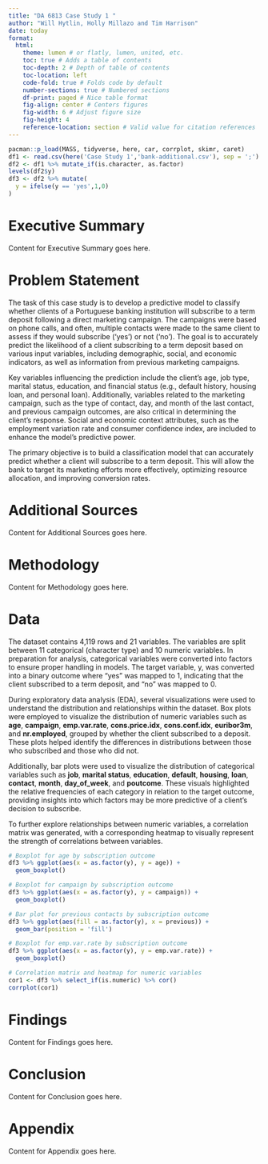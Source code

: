 ```yaml
---
title: "DA 6813 Case Study 1 "
author: "Will Hytlin, Holly Millazo and Tim Harrison"
date: today
format: 
  html:
    theme: lumen # or flatly, lumen, united, etc.
    toc: true # Adds a table of contents
    toc-depth: 2 # Depth of table of contents
    toc-location: left
    code-fold: true # Folds code by default
    number-sections: true # Numbered sections
    df-print: paged # Nice table format
    fig-align: center # Centers figures
    fig-width: 6 # Adjust figure size
    fig-height: 4
    reference-location: section # Valid value for citation references
---
```


```r
pacman::p_load(MASS, tidyverse, here, car, corrplot, skimr, caret)
df1 <- read.csv(here('Case Study 1','bank-additional.csv'), sep = ';')
df2 <- df1 %>% mutate_if(is.character, as.factor)
levels(df2$y)
df3 <- df2 %>% mutate(
  y = ifelse(y == 'yes',1,0)
)
```

# Executive Summary

<!-- 
Purpose: Provide a concise overview of the key findings and results of the analysis.
Instructions: Summarize the performance of the models (e.g., random forest, decision tree, logistic regression). Highlight the best-performing model and key insights regarding customer acquisition. Avoid technical details, focusing on high-level conclusions that decision-makers would care about.
-->

Content for Executive Summary goes here.

# Problem Statement

<!-- 
Purpose: Explain the problem that the study aims to solve.
Instructions: Clearly define the task at hand, which in this case is predicting customer acquisition. Outline the objectives and what solving this problem would mean for the company.
-->



The task of this case study is to develop a predictive model to classify whether clients of a Portuguese banking institution will subscribe to a term deposit following a direct marketing campaign. The campaigns were based on phone calls, and often, multiple contacts were made to the same client to assess if they would subscribe ('yes') or not ('no'). The goal is to accurately predict the likelihood of a client subscribing to a term deposit based on various input variables, including demographic, social, and economic indicators, as well as information from previous marketing campaigns.

Key variables influencing the prediction include the client's age, job type, marital status, education, and financial status (e.g., default history, housing loan, and personal loan). Additionally, variables related to the marketing campaign, such as the type of contact, day, and month of the last contact, and previous campaign outcomes, are also critical in determining the client’s response. Social and economic context attributes, such as the employment variation rate and consumer confidence index, are included to enhance the model's predictive power.

The primary objective is to build a classification model that can accurately predict whether a client will subscribe to a term deposit. This will allow the bank to target its marketing efforts more effectively, optimizing resource allocation, and improving conversion rates.

# Additional Sources

<!-- 
Purpose: Reference relevant literature or sources to support the analysis.
Instructions: Provide citations and key insights from sources relevant to the case study or the models used.
-->

Content for Additional Sources goes here.

# Methodology

<!-- 
Purpose: Describe the methods and processes used to conduct the analysis.
Instructions: Detail the models used and the reasoning behind them. Include specifics such as hyperparameter tuning, data splitting, and assumptions of each model.
-->

Content for Methodology goes here.

# Data

<!-- 
Purpose: Explain the data used in the analysis and any preprocessing steps.
Instructions: Provide an overview of the dataset, variables, and any cleaning steps or transformations made. Mention variables used or excluded and why.
-->

The dataset contains 4,119 rows and 21 variables. The variables are split between 11 categorical (character type) and 10 numeric variables. In preparation for analysis, categorical variables were converted into factors to ensure proper handling in models. The target variable, y, was converted into a binary outcome where "yes" was mapped to 1, indicating that the client subscribed to a term deposit, and "no" was mapped to 0.

During exploratory data analysis (EDA), several visualizations were used to understand the distribution and relationships within the dataset. Box plots were employed to visualize the distribution of numeric variables such as **age**, **campaign**, **emp.var.rate**, **cons.price.idx**, **cons.conf.idx**, **euribor3m**, and **nr.employed**, grouped by whether the client subscribed to a deposit. These plots helped identify the differences in distributions between those who subscribed and those who did not.

Additionally, bar plots were used to visualize the distribution of categorical variables such as **job**, **marital status**, **education**, **default**, **housing**, **loan**, **contact**, **month**, **day_of_week**, and **poutcome**. These visuals highlighted the relative frequencies of each category in relation to the target outcome, providing insights into which factors may be more predictive of a client's decision to subscribe.

To further explore relationships between numeric variables, a correlation matrix was generated, with a corresponding heatmap to visually represent the strength of correlations between variables.
```r
# Boxplot for age by subscription outcome
df3 %>% ggplot(aes(x = as.factor(y), y = age)) +
  geom_boxplot()

# Boxplot for campaign by subscription outcome
df3 %>% ggplot(aes(x = as.factor(y), y = campaign)) +
  geom_boxplot()

# Bar plot for previous contacts by subscription outcome
df3 %>% ggplot(aes(fill = as.factor(y), x = previous)) +
  geom_bar(position = 'fill')

# Boxplot for emp.var.rate by subscription outcome
df3 %>% ggplot(aes(x = as.factor(y), y = emp.var.rate)) +
  geom_boxplot()

# Correlation matrix and heatmap for numeric variables
cor1 <- df3 %>% select_if(is.numeric) %>% cor()
corrplot(cor1)
```

# Findings

<!-- 
Purpose: Present the results of the analysis.
Instructions: Report accuracy rates and compare the performance of models. Discuss significant variables or interactions discovered.
-->

Content for Findings goes here.

# Conclusion

<!-- 
Purpose: Summarize the key takeaways and provide actionable recommendations.
Instructions: Conclude with the most important findings and offer suggestions for further analysis or improvements.
-->

Content for Conclusion goes here.

# Appendix

<!-- 
Purpose: Include supplementary material or detailed technical results.
Instructions: Provide code snippets, detailed model output, and data summaries.
-->

Content for Appendix goes here.
